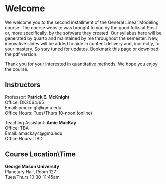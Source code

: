 # Welcome {.unnumbered}

We welcome you to the second installment of the General Linear Modeling course. The course website was brought to you by the good folks at Posit or, more specifically, by the software they created.  Our syllabus here will be generated by quarto and maintained by me throughout the semester.  New, innovative slides will be added to aide in content delivery and, indirectly, to your mastery.  So stay tuned for updates.  Bookmark this page or download the pdf version.  

Thank you for your interested in quantitative methods.  We hope you enjoy the course.

## Instructors
Professor:  **Patrick E. McKnight**\
Office: DK2064/65\
Email: pmcknigh\@gmu.edu\
Office Hours: Tues/Thurs 10-noon (online)\

Teaching Assistant: **Amie MacKay**\
Office: TBA\
Email:  amackay4\@gmu.edu\
Office Hours:  TBD



## Course Location\\Time
**George Mason University**\
Planetary Hall, Room 127\
Tues/Thurs 10:30-11:45am

